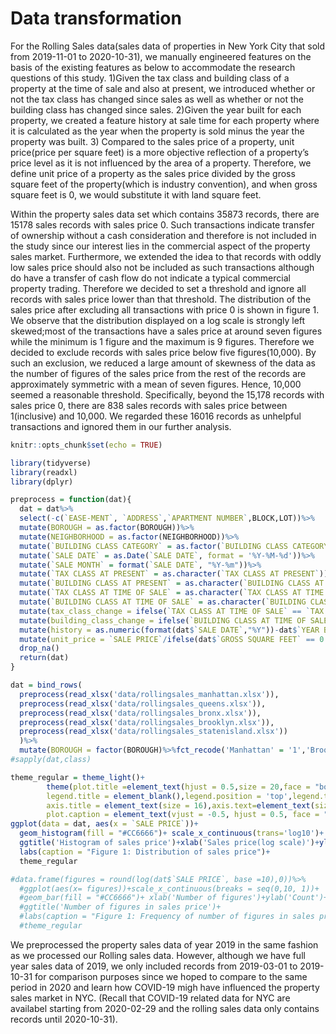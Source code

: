 # Data transformation
For the Rolling Sales data(sales data of properties in New York City that sold from 2019-11-01 to 2020-10-31), we manually engineered features on the basis of the existing features as below to accommodate the research questions of this study. 1)Given the tax class and building class of a property at the time of sale and also at present, we introduced whether or not the tax class has changed since sales as well as whether or not the building class has changed since sales. 2)Given the year built for each property, we created a feature history at sale time for each property where it is calculated as the year when the property is sold minus the year the property was built. 3) Compared to the sales price of a property, unit price(price per square feet) is a more objective reflection of a property's price level as it is not influenced by the area of a property. Therefore, we define unit price of a property as the sales price divided by the gross square feet of the property(which is industry convention), and when gross square feet is 0, we would substitute it with land square feet.

Within the property sales data set which contains 35873 records, there are 15178 sales records with sales price 0. Such transactions indicate transfer of ownership without a cash consideration and therefore is not included in the study since our interest lies in the commercial aspect of the property sales market. Furthermore, we extended the idea to that records with oddly low sales price should also not be included as such transactions although do have a transfer of cash flow do not indicate a typical commercial property trading. Therefore we decided to set a threshold and ignore all records with sales price lower than that threshold. The distribution of the sales price after excluding all transactions with price 0 is shown in figure 1. We observe that the distribution displayed on a log scale is strongly left skewed;most of the transactions have a sales price at around seven figures while the minimum is 1 figure and the maximum is 9 figures. Therefore we decided to exclude records with sales price below five figures(10,000). 
By such an exclusion, we reduced a large amount of skewness of the data as the number of figures of the sales price from the rest of the records are approximately symmetric with a mean of seven figures. Hence, 10,000 seemed a reasonable threshold. Specifically, beyond the 15,178 records with sales price 0, there are 838 sales records with sales price between 1(inclusive) and 10,000. We regarded these 16016 records as unhelpful transactions and ignored them in our further analysis. 


```r
knitr::opts_chunk$set(echo = TRUE)
```

```r
library(tidyverse)
library(readxl)
library(dplyr)
```

```r
preprocess = function(dat){
  dat = dat%>%
  select(-c(`EASE-MENT`, `ADDRESS`,`APARTMENT NUMBER`,BLOCK,LOT))%>%
  mutate(BOROUGH = as.factor(BOROUGH))%>%
  mutate(NEIGHBORHOOD = as.factor(NEIGHBORHOOD))%>%
  mutate(`BUILDING CLASS CATEGORY` = as.factor(`BUILDING CLASS CATEGORY`))%>%
  mutate(`SALE DATE` = as.Date(`SALE DATE`, format = '%Y-%M-%d'))%>%
  mutate(`SALE MONTH` = format(`SALE DATE`, "%Y-%m"))%>%
  mutate(`TAX CLASS AT PRESENT` = as.character(`TAX CLASS AT PRESENT`))%>%
  mutate(`BUILDING CLASS AT PRESENT` = as.character(`BUILDING CLASS AT PRESENT`))%>%
  mutate(`TAX CLASS AT TIME OF SALE` = as.character(`TAX CLASS AT TIME OF SALE`))%>%
  mutate(`BUILDING CLASS AT TIME OF SALE` = as.character(`BUILDING CLASS AT TIME OF SALE`))%>%
  mutate(tax_class_change = ifelse(`TAX CLASS AT TIME OF SALE` == `TAX CLASS AT PRESENT`, 'no', 'yes'))%>%
  mutate(building_class_change = ifelse(`BUILDING CLASS AT TIME OF SALE` == `BUILDING CLASS AT PRESENT`, 'no','yes'))%>%
  mutate(history = as.numeric(format(dat$`SALE DATE`,"%Y"))-dat$`YEAR BUILT`)%>%
  mutate(unit_price = `SALE PRICE`/ifelse(dat$`GROSS SQUARE FEET` == 0 , dat$`LAND SQUARE FEET`, dat$`GROSS SQUARE FEET`))%>%
  drop_na()
  return(dat)
}

dat = bind_rows(
  preprocess(read_xlsx('data/rollingsales_manhattan.xlsx')),
  preprocess(read_xlsx('data/rollingsales_queens.xlsx')),
  preprocess(read_xlsx('data/rollingsales_bronx.xlsx')),
  preprocess(read_xlsx('data/rollingsales_brooklyn.xlsx')),
  preprocess(read_xlsx('data/rollingsales_statenisland.xlsx'))
  )%>%
  mutate(BOROUGH = factor(BOROUGH)%>%fct_recode('Manhattan' = '1','Brooklyn' = '3', 'Queens' = '4', 'Bronx' = '2', 'Staten' = '5' ))
#sapply(dat,class)


```


```r
theme_regular = theme_light()+
        theme(plot.title =element_text(hjust = 0.5,size = 20,face = "bold"),
        legend.title = element_blank(),legend.position = 'top',legend.text = element_text(size = 16),
        axis.title = element_text(size = 16),axis.text=element_text(size=12),
        plot.caption = element_text(vjust = -0.5, hjust = 0.5, face = "italic",size = 12))
ggplot(data = dat, aes(x = `SALE PRICE`))+
  geom_histogram(fill = "#CC6666")+ scale_x_continuous(trans='log10')+
  ggtitle('Histogram of sales price')+xlab('Sales price(log scale)')+ylab('Count')+
  labs(caption = "Figure 1: Distribution of sales price")+
  theme_regular

#data.frame(figures = round(log(dat$`SALE PRICE`, base =10),0))%>%
  #ggplot(aes(x= figures))+scale_x_continuous(breaks = seq(0,10, 1))+
  #geom_bar(fill = "#CC6666")+ xlab('Number of figures')+ylab('Count')+
  #ggtitle('Number of figures in sales price')+
  #labs(caption = "Figure 1: Frequency of number of figures in sales price")+
  #theme_regular
```

We preprocessed the property sales data of year 2019 in the same fashion as we processed our Rolling sales data. However, although we have full year sales data of 2019, we only included records from 2019-03-01 to 2019-10-31 for comparison purposes since we hoped to compare to the same period in 2020 and learn how COVID-19 migh have influenced the property sales market in NYC. (Recall that COVID-19 related data for NYC are availabel starting from 2020-02-29 and the rolling sales data only contains records until 2020-10-31). 
